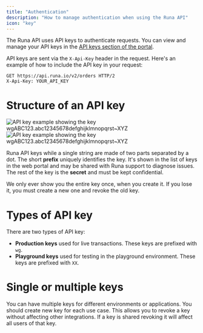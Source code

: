 ```yaml
---
title: "Authentication"
description: "How to manage authentication when using the Runa API"
icon: "key"
---
```


The Runa API uses API keys to authenticate requests. You can view and manage your API keys in the [API keys section of the portal](https://app.runa.io/api-keys).

API keys are sent via the `X-Api-Key` header in the request. Here's an example of how to include the API key in your request:

```http
GET https://api.runa.io/v2/orders HTTP/2
X-Api-Key: YOUR_API_KEY
```

# Structure of an API key

<img className="block dark:hidden" src="/assets/graphics/api-key-light.png" alt="API key example showing the key wgABC123.abc12345678defghijklmnopqrst~XYZ" />
<img className="hidden dark:block" src="/assets/graphics/api-key-dark.png" alt="API key example showing the key wgABC123.abc12345678defghijklmnopqrst~XYZ" />

Runa API keys while a single string are made of two parts separated by a dot. The short **prefix** uniquely identifies the key. It's shown in the list of keys in the web portal and may be shared with Runa support to diagnose issues. The rest of the key is the **secret** and must be kept confidential.

We only ever show you the entire key once, when you create it. If you lose it, you must create a new one and revoke the old key.

# Types of API key

There are two types of API key:

- **Production keys** used for live transactions. These keys are prefixed with `wg`.
- **Playground keys** used for testing in the playground environment. These keys are prefixed with `XX`.

# Single or multiple keys

You can have multiple keys for different environments or applications. You should create new key for each use case. This allows you to revoke a key without affecting other integrations. If a key is shared revoking it will affect all users of that key.
